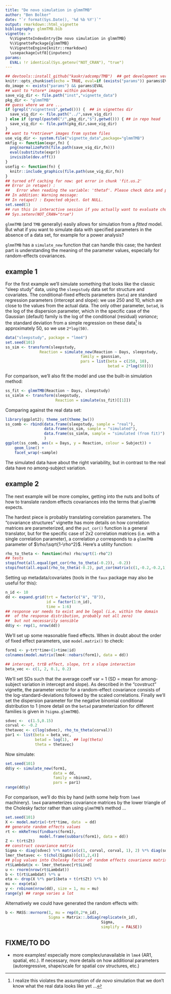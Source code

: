 ```yaml
---
title: "De novo simulation in glmmTMB"
author: "Ben Bolker"
date: "`r format(Sys.Date(), '%d %b %Y')`"
output: rmarkdown::html_vignette
bibliography: glmmTMB.bib
vignette: >
  %\VignetteIndexEntry{De novo simulation in glmmTMB}
  %\VignettePackage{glmmTMB}
  %\VignetteEngine{knitr::rmarkdown}
  \usepackage[utf8]{inputenc}
params:
  EVAL: !r identical(Sys.getenv("NOT_CRAN"), "true")
---
```


```r
## devtools::install_github("kaskr/adcomp/TMB")  ## get development version
knitr::opts_chunk$set(echo = TRUE, eval=if (exists("params")) params$EVAL else FALSE)
do_image <- exists("params") && params$EVAL
## want to *store* images within package
save_vig_dir <- file.path("inst","vignette_data")
pkg_dir <- "glmmTMB"
## guess where we are ...
if (grepl("/vignettes$",getwd())) {  ## in vignettes dir
  save_vig_dir <- file.path("../",save_vig_dir)
} else if (grepl(paste0("/",pkg_dir,"$"),getwd())) { ## in repo head
  save_vig_dir <- file.path(pkg_dir,save_vig_dir)
}
## want to *retrieve* images from system files
use_vig_dir <- system.file("vignette_data",package="glmmTMB")
mkfig <- function(expr,fn) {
  png(normalizePath(file.path(save_vig_dir,fn)))
  eval(substitute(expr))
  invisible(dev.off())
}
usefig <- function(fn) {
  knitr::include_graphics(file.path(use_vig_dir,fn))
}
## turned off caching for now: got error in chunk 'fit.us.2'
## Error in retape() : 
##   Error when reading the variable: 'thetaf'. Please check data and parameters.
## In addition: Warning message:
## In retape() : Expected object. Got NULL.
set.seed(1)
## run this in interactive session if you actually want to evaluate chunks ...
## Sys.setenv(NOT_CRAN="true")
```

`glmmTMB` (and `TMB` generally) easily allows for simulation from a *fitted* model.  But what if you want to simulate data with specified parameters in the absence of a data set, for example for a power analysis?

`glmmTMB` has a `simulate_new` function that can handle this case; the hardest part is understanding the meaning of the parameter values, especially for random-effects covariances.


## example 1

For the first example we'll simulate something that looks like the classic "sleep study" data, using the `sleepstudy` data set for structure and covariates. The conditional-fixed effects parameters (`beta`) are standard regression parameters (intercept and slope): we use 250 and 10, which are close to the values from the actual data. The only other parameter, `betad`, is the log of the dispersion parameter, which in the specific case of the Gaussian (default) family is the log of the conditional (residual) *variance*; the standard deviation from a simple regression on these data[^1] is approximately 50, so we use `2*log(50)`.

[^1]: I realize this violates the assumption of *de novo* simulation that we don't know what the real data looks like yet ...

```r
data("sleepstudy", package = "lme4")
set.seed(101)
ss_sim <- transform(sleepstudy,
               Reaction = simulate_new(Reaction ~ Days, sleepstudy,
                                 family = gaussian,
                                 pars = list(beta = c(250, 10),
                                             betad = 2*log(50))))
```

For comparison, we'll also fit the model and use the built-in simulation method:

```r
ss_fit <- glmmTMB(Reaction ~ Days, sleepstudy)
ss_simlm <- transform(sleepstudy,
                      Reaction = simulate(ss_fit)[[1]])
```

Comparing against the real data set:

```r
library(ggplot2); theme_set(theme_bw())
ss_comb <- rbind(data.frame(sleepstudy, sample = "real"),
                 data.frame(ss_sim, sample = "simulated"),
                 data.frame(ss_simlm, sample = "simulated (from fit)")
                 )
ggplot(ss_comb, aes(x = Days, y = Reaction, colour = Subject)) +
    geom_line() +
    facet_wrap(~sample)
```

The simulated data have about the right variability, but in contrast to the real data have no among-subject variation.

## example 2

The next example will be more complex, getting into the nuts and bolts of how to translate random effects covariances into the terms that `glmmTMB` expects.

The hardest piece is probably translating correlation parameters. The "covariance structures" vignette has more details on how correlation matrices are parameterized, and the `put_cor()` function is a general translator, but for the specific case of 2x2 correlation matrices (i.e. with a single correlation parameter), a correlation $\rho$ corresponds to a `glmmTMB` parameter of $\rho/\sqrt{1-\rho^2}$. Here's a utility function:

```r
rho_to_theta <- function(rho) rho/sqrt(1-rho^2)
## tests
stopifnot(all.equal(get_cor(rho_to_theta(-0.2)), -0.2))
stopifnot(all.equal(rho_to_theta(-0.2), put_cor(matrix(c(1,-0.2,-0.2,1), 2))))
```
Setting up metadata/covariates (tools in the `faux` package may also be useful for this):

```r
n_id <- 10
dd <- expand.grid(trt = factor(c("A", "B")),
                  id = factor(1:n_id),
                  time = 1:6)
## response var needs to exist and be legal (i.e. within the domain
##  of the response distribution, probably not all zero)
##  but not necessarily sensible
dd$y <- rep(1, nrow(dd))
```


We'll set up some reasonable fixed effects. When in doubt about the order of fixed effect parameters, use `model.matrix()` to check:

```r
form1 <- y~trt*time+(1+time|id)
colnames(model.matrix(lme4::nobars(form1), data = dd))
```

```r
## intercept, trtB effect, slope, trt x slope interaction
beta_vec <- c(1, 2, 0.1, 0.2)
```

We'll set SDs such that the average coeff var = 1 (SD = mean for
among-subject variation in intercept and slope). As described in
the "covstruct" vignette, the parameter vector for a random-effect
covariance consists of the log-standard-deviations followed by the
scaled correlations. Finally we'll set the dispersion parameter for
the negative binomial conditional distribution to 1 (more detail on
the `betad` parameterization for different families
is given in `?sigma.glmmTMB`).

```r
sdvec <-  c(1.5,0.15)
corval <- -0.2
thetavec <- c(log(sdvec), rho_to_theta(corval))
par1 <- list(beta = beta_vec,
             betad = log(1),  ## log(theta)
             theta = thetavec)
```

Now simulate:

```r
set.seed(101)
dd$y <- simulate_new(form1,
                     data = dd,
                     family = nbinom2,
                     pars = par1)
range(dd$y)
```

For comparison, we'll do this by hand (with some help from `lme4` machinery).
`lme4` parameterizes covariance matrices by the lower triangle of the Cholesky factor rather than using `glmmTMB`'s method ...

```r
set.seed(101)
X <- model.matrix(~trt*time, data  = dd)
## generate random effects values
rt <- mkReTrms(findbars(form1),
               model.frame(subbars(form1), data = dd))
Z <- t(rt$Zt)
## construct covariance matrix
Sigma <- diag(sdvec) %*% matrix(c(1, corval, corval, 1), 2) %*% diag(sdvec)
lmer_thetavec <- t(chol(Sigma))[c(1,2,4)]
## plug values into Cholesky factor of random effects covariance matrix
rt$Lambdat@x <- lmer_thetavec[rt$Lind]
u <- rnorm(nrow(rt$Lambdat))
b <- t(rt$Lambdat) %*% u
eta <- drop(X %*% par1$beta + t(rt$Zt) %*% b)
mu <- exp(eta)
y <- rnbinom(nrow(dd), size = 1, mu = mu)
range(y) ## range varies a lot
```

Alternatively we could have generated the random effects with:

```r
b <- MASS::mvrnorm(1, mu = rep(0,2*n_id),
                   Sigma = Matrix::.bdiag(replicate(n_id),
                                          Sigma,
                                          simplify = FALSE))
```

## FIXME/TO DO

* more examples! especially more complex/unavailable in `lme4` (AR1, spatial, etc.). If necessary, more details on how additional parameters (autoregressive, shape/scale for spatial cov structures, etc.)



